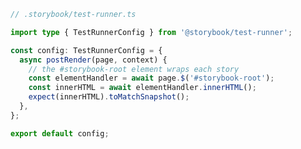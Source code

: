 ```ts
// .storybook/test-runner.ts

import type { TestRunnerConfig } from '@storybook/test-runner';

const config: TestRunnerConfig = {
  async postRender(page, context) {
    // the #storybook-root element wraps each story
    const elementHandler = await page.$('#storybook-root');
    const innerHTML = await elementHandler.innerHTML();
    expect(innerHTML).toMatchSnapshot();
  },
};

export default config;
```

